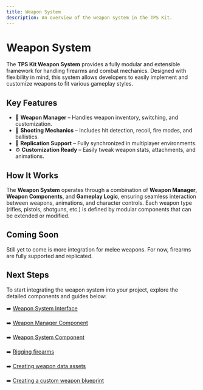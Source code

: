 ```yaml
---
title: Weapon System
description: An overview of the weapon system in the TPS Kit.
---
```


# Weapon System

The **TPS Kit Weapon System** provides a fully modular and extensible framework for handling firearms and combat mechanics. Designed with flexibility in mind, this system allows developers to easily implement and customize weapons to fit various gameplay styles.

## Key Features

- 🔫 **Weapon Manager** – Handles weapon inventory, switching, and customization.
- 🎯 **Shooting Mechanics** – Includes hit detection, recoil, fire modes, and ballistics.
- 🔄 **Replication Support** – Fully synchronized in multiplayer environments.
- ⚙️ **Customization Ready** – Easily tweak weapon stats, attachments, and animations.

## How It Works

The **Weapon System** operates through a combination of **Weapon Manager**, **Weapon Components**, and **Gameplay Logic**, ensuring seamless interaction between weapons, animations, and character controls. Each weapon type (rifles, pistols, shotguns, etc.) is defined by modular components that can be extended or modified.

## Coming Soon

Still yet to come is more integration for melee weapons. For now, firearms are fully supported and replicated.

## Next Steps

To start integrating the weapon system into your project, explore the detailed components and guides below:

➡️ [Weapon System Interface](/weapon-system/interfaces/weapon-system-bpi)

➡️ [Weapon Manager Component](/weapon-system/components/weapon-manager)

➡️ [Weapon System Component](/weapon-system/components/weapon-system)

➡️ [Rigging firearms](/weapon-system/guides/rigging-firearms)

➡️ [Creating weapon data assets](/weapon-system/guides/weapon-data-assets)

➡️ [Creating a custom weapon blueprint](/weapon-system/guides/custom-weapon-blueprints)
